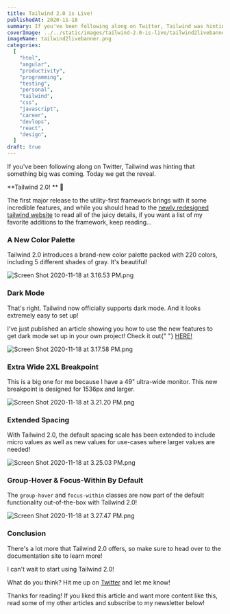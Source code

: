 ---
title: Tailwind 2.0 is Live!
publishedAt: 2020-11-18
summary: If you've been following along on Twitter, Tailwind was hinting that something big was coming. Today we get the reveal - Tailwind v2.0!
coverImage: ../../static/images/tailwind-2.0-is-live/tailwind2livebanner.png
imageName: tailwind2livebanner.png
categories:
  [
    "html",
    "angular",
    "productivity",
    "programming",
    "testing",
    "personal",
    "tailwind",
    "css",
    "javascript",
    "career",
    "devlops",
    "react",
    "design",
  ]
draft: true
---

If you've been following along on Twitter, Tailwind was hinting that something big was coming. Today we get the reveal.

**Tailwind 2.0! ** 🥳

The first major release to the utility-first framework brings with it some incredible features, and while you should head to the [newly redesigned tailwind website](https://tailwindcss.com/) to read all of the juicy details, if you want a list of my favorite additions to the framework, keep reading...

### A New Color Palette

Tailwind 2.0 introduces a brand-new color palette packed with 220 colors, including 5 different shades of gray. It's beautiful!

![Screen Shot 2020-11-18 at 3.16.53 PM.png](https://cdn.hashnode.com/res/hashnode/image/upload/v1605734222322/MnyoMskbw.png)

### Dark Mode

That's right. Tailwind now officially supports dark mode. And it looks extremely easy to set up!

<Ideaquote>
  I've just published an article showing you how to use the new features to get
  dark mode set up in your own project! Check it out{" "}
  <a
    href="https://braydoncoyer.dev/blog/how-to-implement-dark-mode-with-tailwind-2/"
    target="_blank"
  >
    HERE!
  </a>
</Ideaquote>

![Screen Shot 2020-11-18 at 3.17.58 PM.png](https://cdn.hashnode.com/res/hashnode/image/upload/v1605734286106/C0crC4tXp.png)

### Extra Wide 2XL Breakpoint

This is a big one for me because I have a 49" ultra-wide monitor. This new breakpoint is designed for 1536px and larger.

![Screen Shot 2020-11-18 at 3.21.20 PM.png](https://cdn.hashnode.com/res/hashnode/image/upload/v1605734491707/231poqlx9.png)

### Extended Spacing

With Tailwind 2.0, the default spacing scale has been extended to include micro values as well as new values for use-cases where larger values are needed!

![Screen Shot 2020-11-18 at 3.25.03 PM.png](https://cdn.hashnode.com/res/hashnode/image/upload/v1605734712264/TDjbu8WVA.png)

### Group-Hover & Focus-Within By Default

The `group-hover` and `focus-within` classes are now part of the default functionality out-of-the-box with Tailwind 2.0!

![Screen Shot 2020-11-18 at 3.27.47 PM.png](https://cdn.hashnode.com/res/hashnode/image/upload/v1605734875081/bKX5HEEXK.png)

### Conclusion

There's a lot more that Tailwind 2.0 offers, so make sure to head over to the documentation site to learn more!

I can't wait to start using Tailwind 2.0!

What do you think? Hit me up on [Twitter](https://twitter.com/BraydonCoyer) and let me know!

Thanks for reading! If you liked this article and want more content like this, read some of my other articles and subscribe to my newsletter below!

